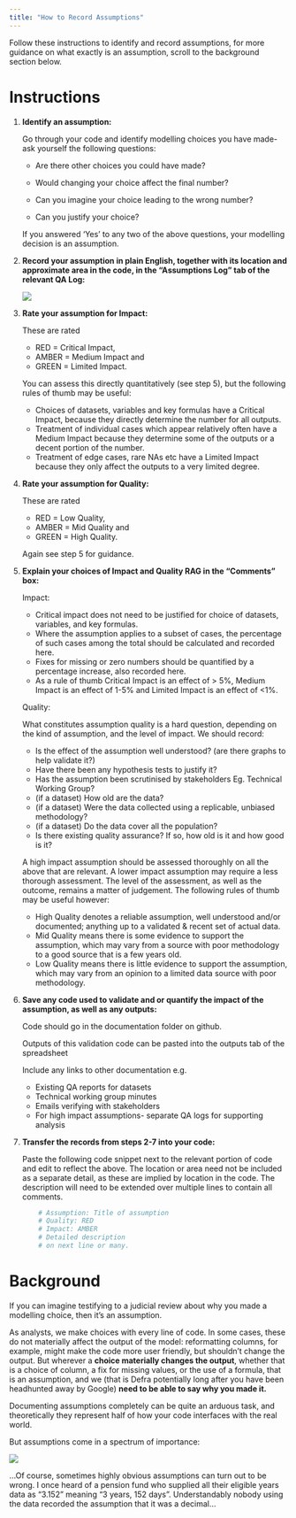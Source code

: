 ```yaml
---
title: "How to Record Assumptions" 
---
```


Follow these instructions to identify and record assumptions, for more guidance on what exactly is an assumption, scroll to the background section below.

# Instructions 

1.    **Identify an assumption: ** 

        Go through your code and identify modelling choices you have made- ask yourself the following questions: 

        -   Are there other choices you could have made? 

        -   Would changing your choice affect the final number? 

        -   Can you imagine your choice leading to the wrong number? 

        -   Can you justify your choice? 

        If you answered ‘Yes’ to any two of the above questions, your modelling decision is an assumption. 

2.    **Record your assumption in plain English, together with its location and approximate area in the code, in the “Assumptions Log” tab of the relevant QA Log:**

        ![](~/module_b_team_pages/assets/qa_log_columns.png)
    
3.    **Rate your assumption for Impact: **

        These are rated 
        -   RED = Critical Impact, 
        -   AMBER = Medium Impact and 
        -   GREEN = Limited Impact. 
    
        You can assess this directly quantitatively (see step 5), but the following rules of thumb may be useful: 

        -   Choices of datasets, variables and key formulas have a Critical Impact, because they directly determine the number for all outputs. 
        -   Treatment of individual cases which appear relatively often have a Medium Impact because they determine some of the outputs or a decent portion of the number. 
        -   Treatment of edge cases, rare NAs etc have a Limited Impact because they only affect the outputs to a very limited degree. 

4.    **Rate your assumption for Quality: **

        These are rated 
        -   RED = Low Quality, 
        -   AMBER = Mid Quality and 
        -   GREEN = High Quality.
    
        Again see step 5 for guidance.

5.    **Explain your choices of Impact and Quality RAG in the “Comments” box: **

        Impact: 
        -   Critical impact does not need to be justified for choice of datasets, variables, and key formulas. 
        -   Where the assumption applies to a subset of cases, the percentage of such cases among the total should be calculated and recorded here. 
        -   Fixes for missing or zero numbers should be quantified by a percentage increase, also recorded here. 
        -   As a rule of thumb Critical Impact is an effect of > 5%, Medium Impact is an effect of 1-5% and Limited Impact is an effect of <1%. 

        Quality: 

        What constitutes assumption quality is a hard question, depending on the kind of assumption, and the level of impact. We should record: 
        -   Is the effect of the assumption well understood? (are there graphs to help validate it?) 
        -   Have there been any hypothesis tests to justify it? 
        -   Has the assumption been scrutinised by stakeholders Eg. Technical Working Group? 
        -   (if a dataset) How old are the data? 
        -   (if a dataset) Were the data collected using a replicable, unbiased methodology? 
        -   (if a dataset) Do the data cover all the population? 
        -   Is there existing quality assurance? If so, how old is it and how good is it? 

        A high impact assumption should be assessed thoroughly on all the above that are relevant. A lower impact assumption may require a less thorough assessment. The level of the assessment, as well as the outcome, remains a matter of judgement. The following rules of thumb may be useful however: 

        -   High Quality denotes a reliable assumption, well understood and/or documented; anything up to a validated & recent set of actual data. 
        -   Mid Quality means there is some evidence to support the assumption, which may vary from a source with poor methodology to a good source that is a few years old. 
        -   Low Quality means there is little evidence to support the assumption, which may vary from an opinion to a limited data source with poor methodology. 

6.    **Save any code used to validate and or quantify the impact of the assumption, as well as any outputs: **

        Code should go in the documentation folder on github.

        Outputs of this validation code can be pasted into the outputs tab of the spreadsheet 

        Include any links to other documentation e.g. 

        -   Existing QA reports for datasets 
        -   Technical working group minutes 
        -   Emails verifying with stakeholders 
        -   For high impact assumptions- separate QA logs for supporting analysis 

7.    **Transfer the records from steps 2-7 into your code:**

        Paste the following code snippet next to the relevant portion of code and edit to reflect the above. The location or area need not be included as a separate detail, as these are implied by location in the code. The description will need to be extended over multiple lines to contain all comments. 
```r
    # Assumption: Title of assumption
    # Quality: RED 
    # Impact: AMBER 
    # Detailed description 
    # on next line or many. 
```

# Background

If you can imagine testifying to a judicial review about why you made a modelling choice, then it’s an assumption.

As analysts, we make choices with every line of code. In some cases, these do not materially affect the output of the model: reformatting columns, for example, might make the code more user friendly, but shouldn’t change the output. But wherever a **choice materially changes the output**, whether that is a choice of column, a fix for missing values, or the use of a formula, that is an assumption, and we (that is Defra potentially long after you have been headhunted away by Google) **need to be able to say why you made it.**

Documenting assumptions completely can be quite an arduous task, and theoretically they represent half of how your code interfaces with the real world.

But assumptions come in a spectrum of importance:

![](~/module_b_team_pages/assets/assumption_hierarchy.png)

…Of course, sometimes highly obvious assumptions can turn out to be wrong. I once heard of a pension fund who supplied all their eligible years data as “3.152” meaning “3 years, 152 days”. Understandably nobody using the data recorded the assumption that it was a decimal…
